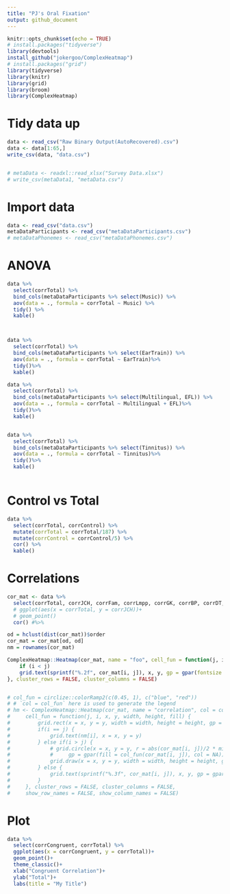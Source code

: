 ```yaml
---
title: "PJ's Oral Fixation"
output: github_document
---
```


```r
knitr::opts_chunk$set(echo = TRUE)
# install.packages("tidyverse")
library(devtools)
install_github("jokergoo/ComplexHeatmap")
# install.packages("grid")
library(tidyverse)
library(knitr)
library(grid)
library(broom)
library(ComplexHeatmap)
```

# Tidy data up
```r
data <- read_csv("Raw Binary Output(AutoRecovered).csv")
data <- data[1:65,]
write_csv(data, "data.csv")


# metaData <- readxl::read_xlsx("Survey Data.xlsx")
# write_csv(metaData1, "metaData.csv")

```

# Import data
```r
data <- read_csv("data.csv")
metaDataParticipants <- read_csv("metaDataParticipants.csv")
# metaDataPhonemes <- read_csv("metaDataPhonemes.csv")

```

# ANOVA
```r
data %>% 
  select(corrTotal) %>% 
  bind_cols(metaDataParticipants %>% select(Music)) %>% 
  aov(data = ., formula = corrTotal ~ Music) %>% 
  tidy() %>% 
  kable()



data %>% 
  select(corrTotal) %>% 
  bind_cols(metaDataParticipants %>% select(EarTrain)) %>% 
  aov(data = ., formula = corrTotal ~ EarTrain)%>% 
  tidy()%>% 
  kable()

data %>% 
  select(corrTotal) %>% 
  bind_cols(metaDataParticipants %>% select(Multilingual, EFL)) %>% 
  aov(data = ., formula = corrTotal ~ Multilingual + EFL)%>% 
  tidy()%>% 
  kable()


data %>% 
  select(corrTotal) %>% 
  bind_cols(metaDataParticipants %>% select(Tinnitus)) %>% 
  aov(data = ., formula = corrTotal ~ Tinnitus)%>% 
  tidy()%>% 
  kable()
  
```

# Control vs Total

```r
data %>% 
  select(corrTotal, corrControl) %>% 
  mutate(corrTotal = corrTotal/187) %>% 
  mutate(corrControl = corrControl/5) %>% 
  cor() %>% 
  kable()
```



# Correlations

```r
cor_mat <- data %>% 
  select(corrTotal, corrJCH, corrFam, corrLmpp, corrGK, corrBP, corrDT, corrMmpp, corrFmpp, corrNonfam) %>% 
  # ggplot(aes(x = corrTotal, y = corrJCH))+
  # geom_point()
  cor() #%>% 

od = hclust(dist(cor_mat))$order
cor_mat = cor_mat[od, od]
nm = rownames(cor_mat)  

ComplexHeatmap::Heatmap(cor_mat, name = "foo", cell_fun = function(j, i, x, y, width, height, fill) {
    if (i < j)
    grid.text(sprintf("%.2f", cor_mat[i, j]), x, y, gp = gpar(fontsize = 10))
}, cluster_rows = FALSE, cluster_columns = FALSE)


# col_fun = circlize::colorRamp2(c(0.45, 1), c("blue", "red"))
# # `col = col_fun` here is used to generate the legend
# hm <- ComplexHeatmap::Heatmap(cor_mat, name = "correlation", col = col_fun, rect_gp = gpar(type = "none"), 
#     cell_fun = function(j, i, x, y, width, height, fill) {
#         grid.rect(x = x, y = y, width = width, height = height, gp = gpar(col = "grey", fill = NA))
#         if(i == j) {
#             grid.text(nm[i], x = x, y = y)
#         } else if(i > j) {
#             # grid.circle(x = x, y = y, r = abs(cor_mat[i, j])/2 * min(unit.c(width, height)), 
#             #     gp = gpar(fill = col_fun(cor_mat[i, j]), col = NA))
#             grid.draw(x = x, y = y, width = width, height = height, gp = gpar(fill = col_fun(cor_mat[i, j]), col = NA))
#         } else {
#             grid.text(sprintf("%.3f", cor_mat[i, j]), x, y, gp = gpar(fontsize = 8))
#         }
#     }, cluster_rows = FALSE, cluster_columns = FALSE,
#     show_row_names = FALSE, show_column_names = FALSE)
```
# Plot
```r
data %>% 
  select(corrCongruent, corrTotal) %>% 
  ggplot(aes(x = corrCongruent, y = corrTotal))+
  geom_point()+
  theme_classic()+
  xlab("Congruent Correlation")+
  ylab("Total")+
  labs(title = "My Title")
```

